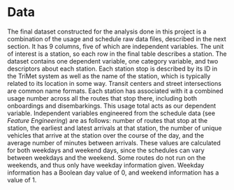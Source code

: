# Data

The final dataset constructed for the analysis done in this project is a combination of the usage and schedule raw data files, described in the next section. It has 9 columns, five of which are independent variables. The unit of interest is a station, so each row in the final table describes a station. The dataset contains one dependent variable, one category variable, and two descriptors about each station. Each station stop is described by its ID in the TriMet system as well as the name of the station, which is typically related to its location in some way. Transit centers and street intersections are common name formats. Each station has associated with it a combined usage number across all the routes that stop there, including both onboardings and disembarkings. This usage total acts as our dependent variable. Independent variables engineered from the schedule data (see *Feature Engineering*) are as follows: number of routes that stop at the station, the earliest and latest arrivals at that station, the number of unique vehicles that arrive at the station over the course of the day, and the average number of minutes between arrivals. These values are calculated for both weekdays and weekend days, since the schedules can vary between weekdays and the weekend. Some routes do not run on the weekends, and thus only have weekday information given. Weekday information has a Boolean day value of 0, and weekend information has a value of 1. 